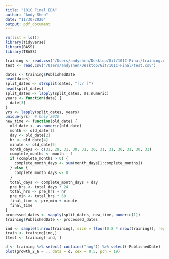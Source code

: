 ```yaml
---
title: "101C Final EDA"
author: "Andy Shen"
date: "11/30/2020"
output: pdf_document
---
```


```r
rm(list = ls())
library(tidyverse)
library(BASS)
library(TBASS)
```


```r
training <- read.csv("/Users/andyshen/Desktop/Git/101C-Final/training.csv")
test <- read.csv("/Users/andyshen/Desktop/Git/101C-Final/test.csv")
```

```r
dates <- training$PublishedDate
head(dates)
split_dates <- strsplit(dates, "[:/ ]")
head(split_dates)
split_dates <- lapply(split_dates, as.numeric)
years <- function(date) {
  date[3]
}
yrs <- lapply(split_dates, years)
unique(yrs)  # Only 2020
new_time <- function(old_date) {
  old_date <- as.numeric(old_date)
  month <- old_date[1]
  day <- old_date[2]
  hr <- old_date[4]
  minute <- old_date[5]
  month_days <- c(31, 29, 31, 30, 31, 30, 31, 31, 30, 31, 30, 31)
  complete_months <- month - 1
  if (complete_months > 0) {
    complete_month_days <- sum(month_days[1:complete_months])
  } else {
    complete_month_days <- 0
  }
  total_days <- complete_month_days + day
  pre_hrs <- total_days * 24
  total_hrs <- pre_hrs + hr
  pre_min <- total_hrs * 60
  final_time <- pre_min + minute 
  final_time
}
processed_dates <- vapply(split_dates, new_time, numeric(1))
training$PublishedDate <- processed_dates
```


```r
ind <- sample(1:nrow(training), size = floor(0.8 * nrow(training)), replace = F)
train <- training[ind,] 
ttest <- training[-ind, ]
```


```r
d <- training %>% select(-contains("hog")) %>% select(-PublishedDate)
plot(growth_2_6 ~ ., data = d, cex = 0.5, pch = 19)
```


